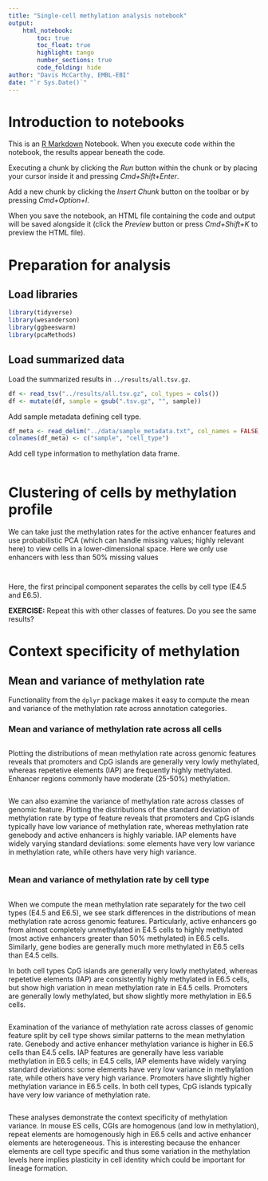 ```yaml
---
title: "Single-cell methylation analysis notebook"
output: 
    html_notebook:
        toc: true
        toc_float: true
        highlight: tango
        number_sections: true
        code_folding: hide
author: "Davis McCarthy, EMBL-EBI"
date: "`r Sys.Date()`"
---
```


# Introduction to notebooks

This is an [R Markdown](http://rmarkdown.rstudio.com) Notebook. When you execute code within the notebook, the results appear beneath the code. 

Executing a chunk by clicking the *Run* button within the chunk or by placing your cursor inside it and pressing *Cmd+Shift+Enter*. 

Add a new chunk by clicking the *Insert Chunk* button on the toolbar or by pressing *Cmd+Option+I*.

When you save the notebook, an HTML file containing the code and output will be saved alongside it (click the *Preview* button or press *Cmd+Shift+K* to preview the HTML file).

# Preparation for analysis

## Load libraries

```r
library(tidyverse)
library(wesanderson)
library(ggbeeswarm)
library(pcaMethods)
```

## Load summarized data

Load the summarized results in `../results/all.tsv.gz`.

```r
df <- read_tsv("../results/all.tsv.gz", col_types = cols())
df <- mutate(df, sample = gsub(".tsv.gz", "", sample))
```

Add sample metadata defining cell type.

```r
df_meta <- read_delim("../data/sample_metadata.txt", col_names = FALSE, delim = " ")
colnames(df_meta) <- c("sample", "cell_type")
```

Add cell type information to methylation data frame.

```r

```

# Clustering of cells by methylation profile

We can take just the methylation rates for the active enhancer features and 
use probabilistic PCA (which can handle missing values; highly relevant here) to
view cells in a lower-dimensional space. Here we only use enhancers with less 
than 50% missing values

```r

```

```r

```

Here, the first principal component separates the cells by cell type (E4.5 and 
E6.5).

**EXERCISE:** Repeat this with other classes of features. Do you see the same 
results?

# Context specificity of methylation

## Mean and variance of methylation rate

Functionality from the `dplyr` package makes it easy to compute the mean and 
variance of the methylation rate across annotation categories.

### Mean and variance of methylation rate across all cells

```r

```


Plotting the distributions of mean methylation rate across genomic features 
reveals that promoters and CpG islands are generally very lowly methylated, 
whereas repetetive elements (IAP) are frequently highly methylated. Enhancer 
regions commonly have moderate (25-50%) methylation.

```r

```

We can also examine the variance of methylation rate across classes of genomic 
feature. Plotting the distributions of the standard deviation of methylation 
rate by type of feature reveals that promoters and CpG islands typically have 
low variance of methylation rate, whereas methylation rate genebody and active
enhancers is highly variable. IAP elements have widely varying standard 
deviations: some elements have very low variance in methylation rate, while 
others have very high variance.

```r

```

### Mean and variance of methylation rate by cell type

```r

```


When we compute the mean methylation rate separately for the two cell types 
(E4.5 and E6.5), we see stark differences in the distributions of mean 
methylation rate across genomic features. Particularly, active enhancers go from
almost completely unmethylated in E4.5 cells to highly methylated (most active
enhancers greater than 50% methylated) in E6.5 cells. Similarly, gene bodies are 
generally much more methylated in E6.5 cells than E4.5 cells.

In both cell types CpG islands are generally very lowly methylated, 
whereas repetetive elements (IAP) are consistently highly methylated in E6.5 
cells, but show high variation in mean methylation rate in E4.5 cells. Promoters
are generally lowly methylated, but show slightly more methylation in E6.5 cells.


```r

```

Examination of the variance of methylation rate across classes of genomic 
feature split by cell type shows similar patterns to the mean methylation rate.
Genebody and active enhancer methylation variance is higher in E6.5 cells than
E4.5 cells. IAP features are generally have less variable methylation in E6.5 
cells; in E4.5 cells, IAP elements have widely varying standard 
deviations: some elements have very low variance in methylation rate, while 
others have very high variance. Promoters have slightly higher methylation 
variance in E6.5 cells. In both cell types, CpG islands typically have very low
variance of methylation rate. 

```r

```

These analyses demonstrate the context specificity of methylation variance. In 
mouse ES cells, CGIs are homogenous (and low in methylation), repeat elements 
are homogenously high in E6.5 cells and active enhancer elements are
heterogeneous. This is interesting because the enhancer elements are cell type
specific and thus some variation in the methylation levels here implies 
plasticity in cell identity which could be important for lineage formation.
